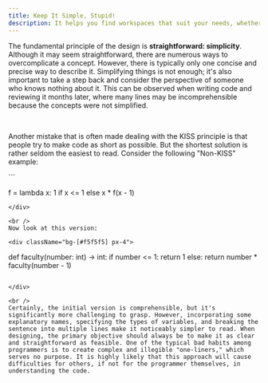 ```yaml
---
title: Keep It Simple, Stupid!
description: It helps you find workspaces that suit your needs, whether you're freelancing, running a business, or working remotely, making work more convenient and productive for Indonesians.
---
```


The fundamental principle of the design is <b>straightforward: simplicity</b>. Although it may seem straightforward, there are numerous ways to overcomplicate a concept. However, there is typically only one concise and precise way to describe it. Simplifying things is not enough; it's also important to take a step back and consider the perspective of someone who knows nothing about it. This can be observed when writing code and reviewing it months later, where many lines may be incomprehensible because the concepts were not simplified.

<br />

Another mistake that is often made dealing with the KISS principle is that people try to make code as short as possible. But the shortest solution is rather seldom the easiest to read. Consider the following "Non-KISS" example:

<div className="bg-[#f5f5f5] px-4">
```

f = lambda x: 1 if x <= 1 else x \* f(x - 1)

```
</div>

<br />
Now look at this version:

<div className="bg-[#f5f5f5] px-4">

```

def faculty(number: int) -> int:
  if number <= 1:
    return 1
  else:
return number \* faculty(number - 1)

```

</div>

<br />
Certainly, the initial version is comprehensible, but it's significantly more challenging to grasp. However, incorporating some explanatory names, specifying the types of variables, and breaking the sentence into multiple lines make it noticeably simpler to read. When designing, the primary objective should always be to make it as clear and straightforward as feasible. One of the typical bad habits among programmers is to create complex and illegible "one-liners," which serves no purpose. It is highly likely that this approach will cause difficulties for others, if not for the programmer themselves, in understanding the code.


```
